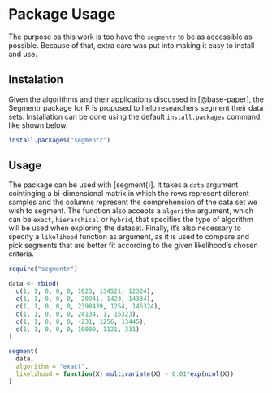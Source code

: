 # Package Usage

The purpose os this work is too have the `segmentr` to be as accessible as possible.
Because of that, extra care was put into making it easy to install and use.

## Instalation

Given the algorithms and their applications discussed in [@base-paper],
the Segmentr package for R is proposed to help researchers segment their
data sets. Installation can be done using the default `install.packages` command,
like shown below.

```r
install.packages("segmentr")
```

## Usage

The package can be used with [segment()]. It takes a `data` argument cointinging a bi-dimensional matrix
in which the rows represent diferent samples and the columns represent the comprehension of the data set
we wish to segment. The function also accepts a `algorithm` argument, which can be `exact`, `hierarchical`
or `hybrid`, that specifies the type of algorithm will be used when exploring the dataset. Finally, it's
also necessary to specify a `likelihood` function as argument, as it is used to compare and pick segments
that are better fit according to the given likelihood's chosen criteria.

```r
require("segmentr")

data <- rbind(
  c(1, 1, 0, 0, 0, 1023, 134521, 12324),
  c(1, 1, 0, 0, 0, -20941, 1423, 14334),
  c(1, 1, 0, 0, 0, 2398439, 1254, 146324),
  c(1, 1, 0, 0, 0, 24134, 1, 15323),
  c(1, 1, 0, 0, 0, -231, 1256, 13445),
  c(1, 1, 0, 0, 0, 10000, 1121, 331)
)

segment(
  data,
  algorithm = "exact",
  likelihood = function(X) multivariate(X) - 0.01*exp(ncol(X))
)
```

